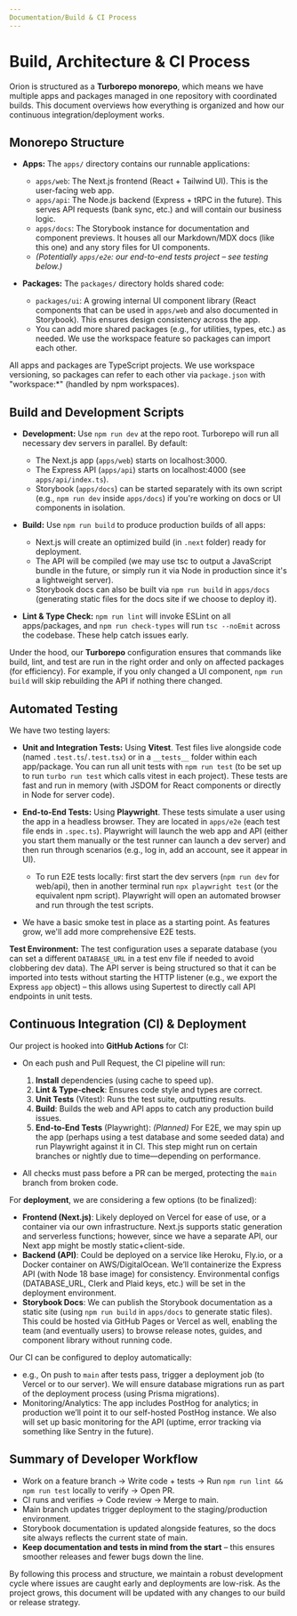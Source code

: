 ```yaml
---
Documentation/Build & CI Process
---
```


# Build, Architecture & CI Process

Orion is structured as a **Turborepo monorepo**, which means we have multiple
apps and packages managed in one repository with coordinated builds. This
document overviews how everything is organized and how our continuous
integration/deployment works.

## Monorepo Structure

* **Apps:** The `apps/` directory contains our runnable applications:

  * `apps/web`: The Next.js frontend (React + Tailwind UI). This is the user-facing web app.
  * `apps/api`: The Node.js backend (Express + tRPC in the future). This serves API requests (bank sync, etc.) and will contain our business logic.
  * `apps/docs`: The Storybook instance for documentation and component previews. It houses all our Markdown/MDX docs (like this one) and any story files for UI components.
  * *(Potentially `apps/e2e`: our end-to-end tests project – see testing below.)*
* **Packages:** The `packages/` directory holds shared code:

  * `packages/ui`: A growing internal UI component library (React components that can be used in `apps/web` and also documented in Storybook). This ensures design consistency across the app.
  * You can add more shared packages (e.g., for utilities, types, etc.) as needed. We use the workspace feature so packages can import each other.

All apps and packages are TypeScript projects. We use workspace versioning, so packages can refer to each other via `package.json` with "workspace:\*" (handled by npm workspaces).

## Build and Development Scripts

* **Development:** Use `npm run dev` at the repo root. Turborepo will run all necessary dev servers in parallel. By default:

  * The Next.js app (`apps/web`) starts on localhost:3000.
  * The Express API (`apps/api`) starts on localhost:4000 (see `apps/api/index.ts`).
  * Storybook (`apps/docs`) can be started separately with its own script (e.g., `npm run dev` inside `apps/docs`) if you're working on docs or UI components in isolation.
* **Build:** Use `npm run build` to produce production builds of all apps:

  * Next.js will create an optimized build (in `.next` folder) ready for deployment.
  * The API will be compiled (we may use tsc to output a JavaScript bundle in the future, or simply run it via Node in production since it's a lightweight server).
  * Storybook docs can also be built via `npm run build` in `apps/docs` (generating static files for the docs site if we choose to deploy it).
* **Lint & Type Check:** `npm run lint` will invoke ESLint on all apps/packages, and `npm run check-types` will run `tsc --noEmit` across the codebase. These help catch issues early.

Under the hood, our **Turborepo** configuration ensures that commands like build, lint, and test are run in the right order and only on affected packages (for efficiency). For example, if you only changed a UI component, `npm run build` will skip rebuilding the API if nothing there changed.

## Automated Testing

We have two testing layers:

* **Unit and Integration Tests:** Using **Vitest**. Test files live alongside code (named `.test.ts`/`.test.tsx`) or in a `__tests__` folder within each app/package. You can run all unit tests with `npm run test` (to be set up to run `turbo run test` which calls vitest in each project). These tests are fast and run in memory (with JSDOM for React components or directly in Node for server code).
* **End-to-End Tests:** Using **Playwright**. These tests simulate a user using the app in a headless browser. They are located in `apps/e2e` (each test file ends in `.spec.ts`). Playwright will launch the web app and API (either you start them manually or the test runner can launch a dev server) and then run through scenarios (e.g., log in, add an account, see it appear in UI).

  * To run E2E tests locally: first start the dev servers (`npm run dev` for web/api), then in another terminal run `npx playwright test` (or the equivalent npm script). Playwright will open an automated browser and run through the test scripts.
* We have a basic smoke test in place as a starting point. As features grow, we'll add more comprehensive E2E tests.

**Test Environment:** The test configuration uses a separate database (you can set a different `DATABASE_URL` in a test env file if needed to avoid clobbering dev data). The API server is being structured so that it can be imported into tests without starting the HTTP listener (e.g., we export the Express `app` object) – this allows using Supertest to directly call API endpoints in unit tests.

## Continuous Integration (CI) & Deployment

Our project is hooked into **GitHub Actions** for CI:

* On each push and Pull Request, the CI pipeline will run:

  1. **Install** dependencies (using cache to speed up).
  2. **Lint & Type-check**: Ensures code style and types are correct.
  3. **Unit Tests** (Vitest): Runs the test suite, outputting results.
  4. **Build**: Builds the web and API apps to catch any production build issues.
  5. **End-to-End Tests** (Playwright): *(Planned)* For E2E, we may spin up the app (perhaps using a test database and some seeded data) and run Playwright against it in CI. This step might run on certain branches or nightly due to time—depending on performance.
* All checks must pass before a PR can be merged, protecting the `main` branch from broken code.

For **deployment**, we are considering a few options (to be finalized):

* **Frontend (Next.js)**: Likely deployed on Vercel for ease of use, or a container via our own infrastructure. Next.js supports static generation and serverless functions; however, since we have a separate API, our Next app might be mostly static+client-side.
* **Backend (API)**: Could be deployed on a service like Heroku, Fly.io, or a Docker container on AWS/DigitalOcean. We’ll containerize the Express API (with Node 18 base image) for consistency. Environmental configs (DATABASE\_URL, Clerk and Plaid keys, etc.) will be set in the deployment environment.
* **Storybook Docs**: We can publish the Storybook documentation as a static site (using `npm run build` in `apps/docs` to generate static files). This could be hosted via GitHub Pages or Vercel as well, enabling the team (and eventually users) to browse release notes, guides, and component library without running code.

Our CI can be configured to deploy automatically:

* e.g., On push to `main` after tests pass, trigger a deployment job (to Vercel or to our server). We will ensure database migrations run as part of the deployment process (using Prisma migrations).
* Monitoring/Analytics: The app includes PostHog for analytics; in production we’ll point it to our self-hosted PostHog instance. We also will set up basic monitoring for the API (uptime, error tracking via something like Sentry in the future).

## Summary of Developer Workflow

* Work on a feature branch -> Write code + tests -> Run `npm run lint && npm run test` locally to verify -> Open PR.
* CI runs and verifies -> Code review -> Merge to main.
* Main branch updates trigger deployment to the staging/production environment.
* Storybook documentation is updated alongside features, so the docs site always reflects the current state of main.
* **Keep documentation and tests in mind from the start** – this ensures smoother releases and fewer bugs down the line.

By following this process and structure, we maintain a robust development cycle where issues are caught early and deployments are low-risk. As the project grows, this document will be updated with any changes to our build or release strategy.
